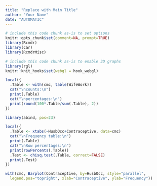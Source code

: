 ```yaml
---
title: "Replace with Main Title"
author: "Your Name"
date: "AUTOMATIC"
---
```



```r
# include this code chunk as-is to set options
knitr::opts_chunk$set(comment=NA, prompt=TRUE)
library(Rcmdr)
library(car)
library(RcmdrMisc)
```


```r
# include this code chunk as-is to enable 3D graphs
library(rgl)
knitr::knit_hooks$set(webgl = hook_webgl)
```

```r
local({
  .Table <- with(cmc, table(WifeWork))
  cat("\ncounts:\n")
  print(.Table)
  cat("\npercentages:\n")
  print(round(100*.Table/sum(.Table), 2))
})
```

```r
library(abind, pos=23)
```


```r
local({
  .Table <- xtabs(~HusbOcc+Contraceptive, data=cmc)
  cat("\nFrequency table:\n")
  print(.Table)
  cat("\nRow percentages:\n")
  print(rowPercents(.Table))
  .Test <- chisq.test(.Table, correct=FALSE)
  print(.Test)
})
```

```r
with(cmc, Barplot(Contraceptive, by=HusbOcc, style="parallel", 
  legend.pos="topright", xlab="Contraceptive", ylab="Frequency"))
```

